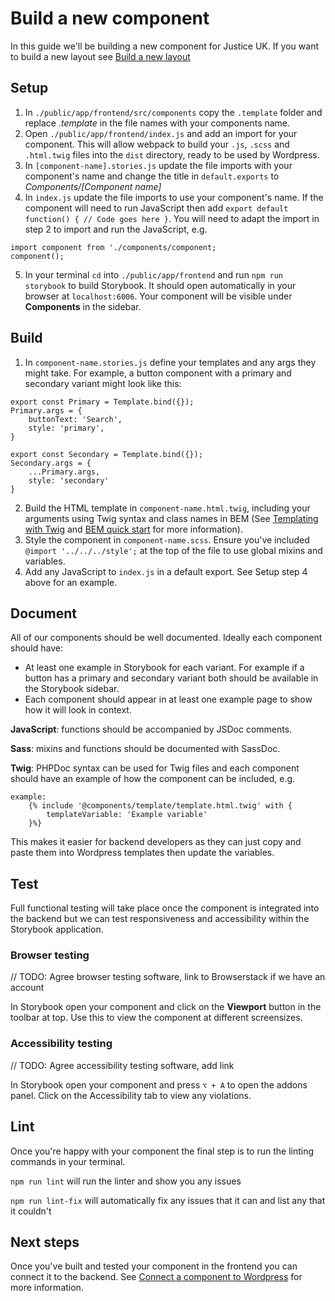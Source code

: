 
<Meta title="Development/Build a new component" />

# Build a new component

In this guide we'll be building a new component for Justice UK. If you want to build a new layout see [Build a new layout](/docs/development-build-a-new-layout--docs)

## Setup

1. In `./public/app/frontend/src/components` copy the `.template` folder and replace _.template_ in the file names with your components name.
2. Open `./public/app/frontend/index.js` and add an import for your component. This will allow webpack to build your `.js`, `.scss` and `.html.twig` files into the `dist` directory, ready to be used by Wordpress.
3. In `[component-name].stories.js` update the file imports with your component's name and change the title in `default.exports` to _Components/[Component name]_
4. In `index.js` update the file imports to use your component's name. If the component will need to run JavaScript then add `export default function() { // Code goes here }`. You will need to adapt the import in step 2 to import and run the JavaScript, e.g.
```
import component from './components/component;
component();
```

5. In your terminal `cd` into `./public/app/frontend` and run `npm run storybook` to build Storybook. It should open automatically in your browser at `localhost:6006`. Your component will be visible under **Components** in the sidebar.

## Build

1. In `component-name.stories.js` define your templates and any args they might take. For example, a button component with a primary and secondary variant might look like this:

```
export const Primary = Template.bind({});
Primary.args = {
    buttonText: 'Search',
    style: 'primary',
}

export const Secondary = Template.bind({});
Secondary.args = {
    ...Primary.args,
    style: 'secondary'
}
```

2. Build the HTML template in `component-name.html.twig`, including your arguments using Twig syntax and class names in BEM (See [Templating with Twig](https://twig.symfony.com/doc/3.x/templates.html) and [BEM quick start](https://en.bem.info/methodology/quick-start) for more information).
3. Style the component in `component-name.scss`. Ensure you've included `@import '../../../style';` at the top of the file to use global mixins and variables.
4. Add any JavaScript to `index.js` in a default export. See Setup step 4 above for an example.

## Document

All of our components should be well documented. Ideally each component should have:

- At least one example in Storybook for each variant. For example if a button has a primary and secondary variant both should be available in the Storybook sidebar.
- Each component should appear in at least one example page to show how it will look in context.

**JavaScript**: functions should be accompanied by JSDoc comments.

**Sass**:  mixins and functions should be documented with SassDoc.

**Twig**: PHPDoc syntax can be used for Twig files and each component should have an example of how the component can be included, e.g.

```
example:
    {% include '@components/template/template.html.twig' with {
        templateVariable: 'Example variable'
    }%}
```

This makes it easier for backend developers as they can just copy and paste them into Wordpress templates then update the variables.

## Test

Full functional testing will take place once the component is integrated into the backend but we can test responsiveness and accessibility within the Storybook application.

### Browser testing

// TODO: Agree browser testing software, link to Browserstack if we have an account

In Storybook open your component and click on the **Viewport** button in the toolbar at top. Use this to view the component at different screensizes.

### Accessibility testing

// TODO: Agree accessibility testing software, add link

In Storybook open your component and press `⌥ + A` to open the addons panel. Click on the Accessibility tab to view any violations.

## Lint

Once you're happy with your component the final step is to run the linting commands in your terminal.

`npm run lint` will run the linter and show you any issues

`npm run lint-fix` will automatically fix any issues that it can and list any that it couldn't

## Next steps

Once you've built and tested your component in the frontend you can connect it to the backend. See [Connect a component to Wordpress](/docs/development-connect-a-component-to-wordpress--docs) for more information.
